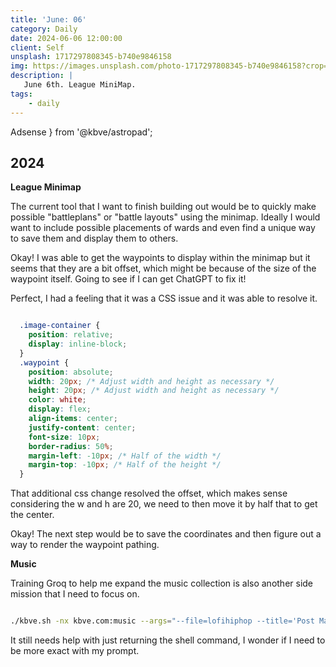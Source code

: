 ```yaml
---
title: 'June: 06'
category: Daily
date: 2024-06-06 12:00:00
client: Self
unsplash: 1717297808345-b740e9846158
img: https://images.unsplash.com/photo-1717297808345-b740e9846158?crop=entropy&cs=srgb&fm=jpg&ixid=MnwzNjM5Nzd8MHwxfHJhbmRvbXx8fHx8fHx8fDE2ODE3NDg2ODY&ixlib=rb-4.0.3&q=85
description: |
   June 6th. League MiniMap.
tags:
    - daily
---
```


  Adsense
} from '@kbve/astropad';


## 2024

**League Minimap**

The current tool that I want to finish building out would be to quickly make possible "battleplans" or "battle layouts" using the minimap.
Ideally I would want to include possible placements of wards and even find a unique way to save them and display them to others.

Okay! I was able to get the waypoints to display within the minimap but it seems that they are a bit offset, which might be because of the size of the waypoint itself.
Going to see if I can get ChatGPT to fix it!

Perfect, I had a feeling that it was a CSS issue and it was able to resolve it.

```css

  .image-container {
    position: relative;
    display: inline-block;
  }
  .waypoint {
    position: absolute;
    width: 20px; /* Adjust width and height as necessary */
    height: 20px; /* Adjust width and height as necessary */
    color: white;
    display: flex;
    align-items: center;
    justify-content: center;
    font-size: 10px;
    border-radius: 50%;
    margin-left: -10px; /* Half of the width */
    margin-top: -10px; /* Half of the height */
  }

```

That additional css change resolved the offset, which makes sense considering the w and h are 20, we need to then move it by half that to get the center.

Okay! The next step would be to save the coordinates and then figure out a way to render the waypoint pathing.


**Music**

Training Groq to help me expand the music collection is also another side mission that I need to focus on. 

```bash

./kbve.sh -nx kbve.com:music --args="--file=lofihiphop --title='Post Malone - Money Made Me Do It (Lofi Remix)' --ytid=RltR_yNdZ-8"

```

It still needs help with just returning the shell command, I wonder if I need to be more exact with my prompt.